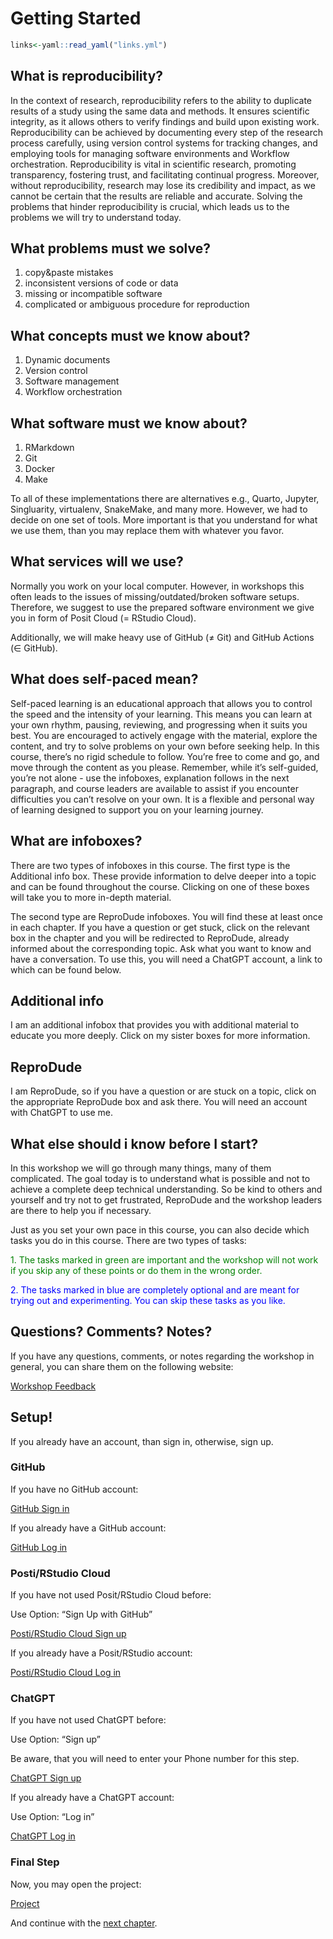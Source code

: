 # Getting Started {-}

```r
links<-yaml::read_yaml("links.yml")
```

## What is reproducibility? {-}

In the context of research, reproducibility refers to the ability to duplicate results of a study using the same data and methods. It ensures scientific integrity, as it allows others to verify findings and build upon existing work. Reproducibility can be achieved by documenting every step of the research process carefully, using version control systems for tracking changes, and employing tools for managing software environments and Workflow orchestration. Reproducibility is vital in scientific research, promoting transparency, fostering trust, and facilitating continual progress. Moreover, without reproducibility, research may lose its credibility and impact, as we cannot be certain that the results are reliable and accurate. Solving the problems that hinder reproducibility is crucial, which leads us to the problems we will try to understand today.

## What problems must we solve? {-}

1. copy&paste mistakes
2. inconsistent versions of code or data
3. missing or incompatible software
4. complicated or ambiguous procedure for reproduction

## What concepts must we know about? {-}

1. Dynamic documents
2. Version control
3. Software management
4. Workflow orchestration

## What software must we know about? {-}

1. RMarkdown
2. Git
3. Docker
4. Make

To all of these implementations there are alternatives e.g., Quarto, Jupyter, Singluarity, virtualenv, SnakeMake, and many more.
However, we had to decide on one set of tools.
More important is that you understand for what we use them, than you may replace them with whatever you favor.

## What services will we use? {-}

Normally you work on your local computer.
However, in workshops this often leads to the issues of missing/outdated/broken software setups.
Therefore, we suggest to use the prepared software environment we give you in form of Posit Cloud (= RStudio Cloud).

Additionally, we will make heavy use of GitHub (≠ Git) and
GitHub Actions (∈ GitHub).

## What does self-paced mean? {-}

Self-paced learning is an educational approach that allows you to control the speed and the intensity of your learning. This means you can learn at your own rhythm, pausing, reviewing, and progressing when it suits you best. You are encouraged to actively engage with the material, explore the content, and try to solve problems on your own before seeking help. In this course, there's no rigid schedule to follow. You're free to come and go, and move through the content as you please. Remember, while it's self-guided, you're not alone - use the infoboxes, explanation follows in the next paragraph, and course leaders are available to assist if you encounter difficulties you can't resolve on your own. It is a flexible and personal way of learning designed to support you on your learning journey.

## What are infoboxes? {-}

There are two types of infoboxes in this course. The first type is the Additional info box. These provide information to delve deeper into a topic and can be found throughout the course. Clicking on one of these boxes will take you to more in-depth material.

The second type are ReproDude infoboxes. You will find these at least once in each chapter. If you have a question or get stuck, click on the relevant box in the chapter and you will be redirected to ReproDude, already informed about the corresponding topic. Ask what you want to know and have a conversation. To use this, you will need a ChatGPT account, a link to which can be found below.  
  
```{=html}
<div class="infobox" onclick="window.open('https://en.wikipedia.org/wiki/Information', '_blank')">
  <h2 class="infobox-title">Additional info</h2>
  <p class="infobox-content">I am an additional infobox that provides you with additional material to educate you more deeply. Click on my sister boxes for more information.</p>
</div>
<div class="infoboxgpt" onclick="window.open('https://chat.openai.com/share/e4dfb501-b17b-40ee-a35c-20cda449fbff', '_blank')">
  <h2 class="infobox-titlegpt">ReproDude</h2>
  <p class="infobox-contentgpt">I am ReproDude, so if you have a question or are stuck on a topic, click on the appropriate ReproDude box and ask there. You will need an account with ChatGPT to use me. </p>
</div>
<div style="clear: both;"></div>
```  

## What else should i know before I start? {-}

In this workshop we will go through many things, many of them complicated. The goal today is to understand what is possible and not to achieve a complete deep technical understanding. So be kind to others and yourself and try not to get frustrated, ReproDude and the workshop leaders are there to help you if necessary.  

Just as you set your own pace in this course, you can also decide which tasks you do in this course. There are two types of tasks:

<span style="color:green">1. The tasks marked in green are important and the workshop will not work if you skip any of these points or do them in the wrong order.</span>  

<span style="color:blue">2. The tasks marked in blue are completely optional and are meant for trying out and experimenting. You can skip these tasks as you like.</span>

## Questions? Comments? Notes? {-}
If you have any questions, comments, or notes regarding the workshop in general, you can share them on the following website:

[Workshop Feedback](`r links$generals$feedback`)

## Setup! {-}

If you already have an account, than sign in, otherwise, sign up.

### GitHub {-}

If you have no GitHub account:

[GitHub Sign in](`r links$logsign$githubsign`)

If you already have a GitHub account:

[GitHub Log in](`r links$logsign$githublog`)

### Posti/RStudio Cloud {-}

If you have not used Posit/RStudio Cloud before:

Use Option: “Sign Up with GitHub”

[Posti/RStudio Cloud Sign up](`r links$logsign$postisign`)

If you already have a Posit/RStudio account:

[Posti/RStudio Cloud Log in](`r links$logsign$postilog`)

### ChatGPT {-}

If you have not used ChatGPT before:

Use Option: “Sign up”

Be aware, that you will need to enter your Phone number for this step.

[ChatGPT Sign up](`r links$logsign$chatgptsign`)

If you already have a ChatGPT account:

Use Option: “Log in”

[ChatGPT Log in](`r links$logsign$chatgptlog`)

### Final Step {-}

Now, you may open the project:

[Project](`r links$projekt$start`) 

And continue with the [next chapter](./dynamic-documents.html).
